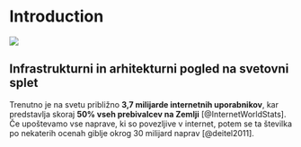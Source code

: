 # Introduction {#Introduction}

<img src="img/book/spider-01.png" />

## Infrastrukturni in arhitekturni pogled na svetovni splet

Trenutno je na svetu približno **3,7 milijarde internetnih uporabnikov**, kar predstavlja skoraj **50% vseh prebivalcev na Zemlji** [@InternetWorldStats]. Če upoštevamo vse naprave, ki so povezljive v internet, potem se ta številka po nekaterih ocenah giblje okrog 30 milijard naprav [@deitel2011].

[^WWW]: angl. World Wide Web (WWW)
